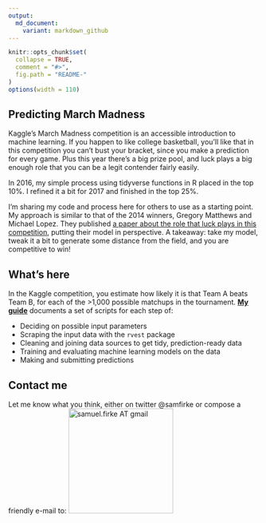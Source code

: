 ```yaml
---
output:
  md_document:
    variant: markdown_github
---
```


<!-- README.md is generated from README.Rmd. Please edit that file -->

```r
knitr::opts_chunk$set(
  collapse = TRUE, 
  comment = "#>",
  fig.path = "README-"  
)
options(width = 110)
```

## Predicting March Madness

Kaggle's March Madness competition is an accessible introduction to machine learning.  If you happen to like college basketball, you'll like that in this competition you can't bust your bracket, since you make a prediction for every game.  Plus this year there's a big prize pool, and luck plays a big enough role that you can be a legit contender fairly easily.

In 2016, my simple process using tidyverse functions in R placed in the top 10%.  I refined it a bit for 2017 and finished in the top 25%.

I'm sharing my code and process here for others to use as a starting point.  My approach is similar to that of the 2014 winners, Gregory Matthews and Michael Lopez.  They published [a paper about the role that luck plays in this competition](https://arxiv.org/abs/1412.0248), putting their model in perspective.  A takeaway: take  my model, tweak it a bit to generate some distance from the field, and you are competitive to win!

## What's here

In the Kaggle competition, you estimate how likely it is that Team A beats Team B, for each of the >1,000 possible matchups in the tournament.  **[My guide](march_madness_how_to.md)** documents a set of scripts for each step of:

* Deciding on possible input parameters
* Scraping the input data with the `rvest` package
* Cleaning and joining data sources to get tidy, prediction-ready data
* Training and evaluating machine learning models on the data
* Making and submitting predictions


## Contact me

Let me know what you think, either on twitter @samfirke or compose a friendly e-mail to: <img src = "http://samfirke.com/wp-content/uploads/2016/07/email_address_whitespace_top.png" alt = "samuel.firke AT gmail" width = "210"/>
